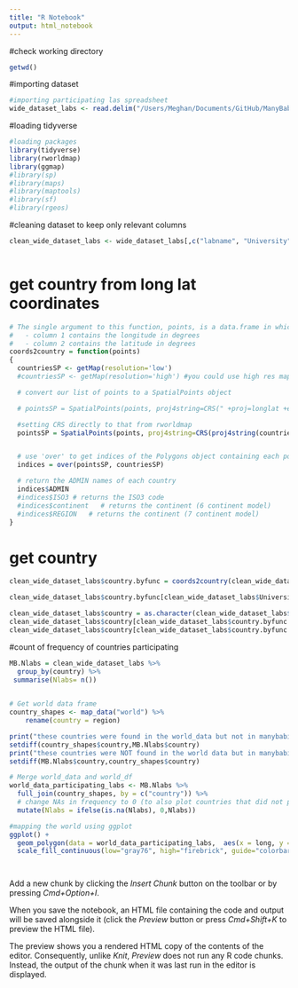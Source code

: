 ```yaml
---
title: "R Notebook"
output: html_notebook
---
```

#check working directory
```r
getwd()
```
#importing dataset
```r
#importing participating las spreadsheet
wide_dataset_labs <- read.delim("/Users/Meghan/Documents/GitHub/ManyBabies1/MAP/data/ManyBabiesQuestionnaireSpreadsheetAuthoritativeMay22-2018cleaned.csv",sep = ",")
```

#loading tidyverse
```r
#loading packages
library(tidyverse)
library(rworldmap)
library(ggmap)
#library(sp)
#library(maps)
#library(maptools)
#library(sf)
#library(rgeos)
```
#cleaning dataset to keep only relevant columns
```r
clean_wide_dataset_labs <- wide_dataset_labs[,c("labname", "University", "CityorCountry", "Longitude","Latitude")]



```
# get country from long lat coordinates
```r

# The single argument to this function, points, is a data.frame in which:
#   - column 1 contains the longitude in degrees
#   - column 2 contains the latitude in degrees
coords2country = function(points)
{  
  countriesSP <- getMap(resolution='low')
  #countriesSP <- getMap(resolution='high') #you could use high res map from rworldxtra if you were concerned about detail

  # convert our list of points to a SpatialPoints object

  # pointsSP = SpatialPoints(points, proj4string=CRS(" +proj=longlat +ellps=WGS84 +datum=WGS84 +no_defs +towgs84=0,0,0"))

  #setting CRS directly to that from rworldmap
  pointsSP = SpatialPoints(points, proj4string=CRS(proj4string(countriesSP)))  


  # use 'over' to get indices of the Polygons object containing each point 
  indices = over(pointsSP, countriesSP)

  # return the ADMIN names of each country
  indices$ADMIN  
  #indices$ISO3 # returns the ISO3 code 
  #indices$continent   # returns the continent (6 continent model)
  #indices$REGION   # returns the continent (7 continent model)
}
```
# get country 
```r
clean_wide_dataset_labs$country.byfunc = coords2country(clean_wide_dataset_labs[, c("Longitude", "Latitude")])

clean_wide_dataset_labs$country.byfunc[clean_wide_dataset_labs$University =="University of Liverpool"] ="United Kingdom"

clean_wide_dataset_labs$country = as.character(clean_wide_dataset_labs$country.byfunc)
clean_wide_dataset_labs$country[clean_wide_dataset_labs$country.byfunc =="United Kingdom"] = "UK"
clean_wide_dataset_labs$country[clean_wide_dataset_labs$country.byfunc =="United States of America"] = "USA"

```
#count of frequency of countries participating
```r
MB.Nlabs = clean_wide_dataset_labs %>%
  group_by(country) %>% 
 summarise(Nlabs= n())
  


```

```r

# Get world data frame
country_shapes <- map_data("world") %>%
    rename(country = region)

print("these countries were found in the world_data but not in manybabies data")
setdiff(country_shapes$country,MB.Nlabs$country)
print("these countries were NOT found in the world data but in manybabies data")
setdiff(MB.Nlabs$country,country_shapes$country)

# Merge world_data and world_df
world_data_participating_labs <- MB.Nlabs %>%
  full_join(country_shapes, by = c("country")) %>%
  # change NAs in frequency to 0 (to also plot countries that did not participate)
  mutate(Nlabs = ifelse(is.na(Nlabs), 0,Nlabs))

#mapping the world using ggplot
ggplot() + 
  geom_polygon(data = world_data_participating_labs,  aes(x = long, y = lat, group = group, fill = Nlabs)) + coord_fixed(1.3) +
  scale_fill_continuous(low="gray76", high="firebrick", guide="colorbar",na.value="gray96")

```


```r


```

```r




```
Add a new chunk by clicking the *Insert Chunk* button on the toolbar or by pressing *Cmd+Option+I*.

When you save the notebook, an HTML file containing the code and output will be saved alongside it (click the *Preview* button or press *Cmd+Shift+K* to preview the HTML file). 

The preview shows you a rendered HTML copy of the contents of the editor. Consequently, unlike *Knit*, *Preview* does not run any R code chunks. Instead, the output of the chunk when it was last run in the editor is displayed.

